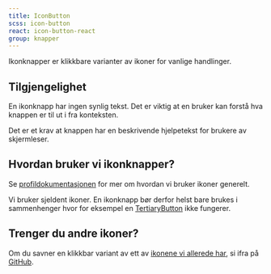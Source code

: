 ```yaml
---
title: IconButton
scss: icon-button
react: icon-button-react
group: knapper
---
```



<Ingress>Ikonknapper er klikkbare varianter av ikoner for vanlige handlinger.</Ingress>

<ComponentExample
    title="IconButton"
    component={IconButtonExample}
    knobs={iconButtonExampleKnobs}
    codeExample={iconButtonExampleCode}
/>

## Tilgjengelighet

En ikonknapp har ingen synlig tekst. Det er viktig at en bruker kan forstå hva knappen er til ut i fra konteksten.

Det er et krav at knappen har en beskrivende hjelpetekst for brukere av skjermleser.

## Hvordan bruker vi ikonknapper?

Se [profildokumentasjonen](/profil/ikoner) for mer om hvordan vi bruker ikoner generelt.

Vi bruker sjeldent ikoner. En ikonknapp bør derfor helst bare brukes i sammenhenger hvor for eksempel en [TertiaryButton](/komponenter/buttons) ikke fungerer.

## Trenger du andre ikoner?

Om du savner en klikkbar variant av ett av [ikonene vi allerede har](/komponenter/icons), si ifra på [GitHub](https://github.com/fremtind/jokul/discussions).
